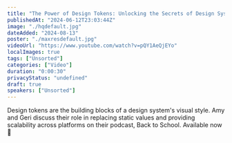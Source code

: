 ```yaml
---
title: "The Power of Design Tokens: Unlocking the Secrets of Design Systems"
publishedAt: "2024-06-12T23:03:44Z"
image: "./hqdefault.jpg"
dateAdded: "2024-08-13"
poster: "./maxresdefault.jpg"
videoUrl: "https://www.youtube.com/watch?v=pQY1AeQjEYo"
localImages: true
tags: ["Unsorted"]
categories: ["Video"]
duration: "0:00:30"
privacyStatus: "undefined"
draft: true
speakers: ["Unsorted"]
---
```

Design tokens are the building blocks of a design system's visual style. Amy and Geri discuss their role in replacing static values and providing scalability across platforms on their podcast, Back to School. 
Available now 📣
